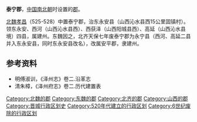 '''泰宁郡'''，[[中国|中国]][[南北朝|南北朝]]时设置的[[郡|郡]]。

[[北魏|北魏]][[孝昌_(年号)|孝昌]]（525-528）中置泰宁郡，治东永安县（山西沁水县西15公里固镇村）。领东永安、西河（山西沁水县西）、西获泽（山西阳城县西）、高延（山西沁水县境）四县，属建州。东魏因之，北齐天保七年废泰宁郡为永宁县（西河、高延二县并入东永安县，同时东永安县改名），改属安平郡，隶建州。

== 参考资料 ==
*明傅淑训，《泽州志》卷二.沿革志
*清朱樟，《泽州府志》卷二.历代建置表

{{南北朝行政区划小作品}}
{{DEFAULTSORT:T}}
[[Category:北魏的郡|Category:北魏的郡]]
[[Category:东魏的郡|Category:东魏的郡]]
[[Category:北齐的郡|Category:北齐的郡]]
[[Category:山西的郡|Category:山西的郡]]
[[Category:晋城行政区划史|Category:晋城行政区划史]]
[[Category:520年代建立的行政区划|Category:520年代建立的行政区划]]
[[Category:6世纪废除的行政区划|Category:6世纪废除的行政区划]]